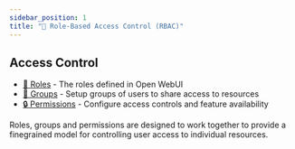 ```yaml
---
sidebar_position: 1
title: "🪪 Role-Based Access Control (RBAC)"
---
```


## Access Control
- [‍🔑 Roles](./roles.md) - The roles defined in Open WebUI
- [‍🔐 Groups](./groups.md) - Setup groups of users to share access to resources
- [🔒 Permissions](./permissions.md) - Configure access controls and feature availability

Roles, groups and permissions are designed to work together to provide a finegrained model for controlling user access to individual resources. 
